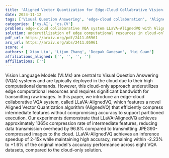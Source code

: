 ```yaml
---
title: 'Aligned Vector Quantization for Edge-Cloud Collabrative Vision-Language Models'
date: 2024-11-12
tags: ['Visual Question Answering', 'edge-cloud collaboration', 'Aligned Vector Quantization', 'inference speedup', 'Vision Language Models', 'data compression', 'bandwidth utilization', 'computational resources']
categories: ['cs.AI', 'cs.CV']
problem: edge-cloud collaborative VQA system LLaVA-AlignedVQ with Aligned Vector Quantization algorithm
solution: underutilization of edge computational resources in cloud-only VQA systems
pdf_url: https://arxiv.org/pdf/2411.05961
arx_url: https://arxiv.org/abs/2411.05961
score: 4
authors: ['Xiao Liu', 'Lijun Zhang', 'Deepak Ganesan', 'Hui Guan']
affiliations_aligned: ['', '', '', '']
affiliations: ['']
---
```



Vision Language Models (VLMs) are central to Visual Question Answering (VQA) systems and are typically deployed in the cloud due to their high computational demands. However, this cloud-only approach underutilizes edge computational resources and requires significant bandwidth for transmitting raw images. In this paper, we introduce an edge-cloud collaborative VQA system, called LLaVA-AlignedVQ, which features a novel Aligned Vector Quantization algorithm (AlignedVQ) that efficiently compress intermediate features without compromising accuracy to support partitioned execution. Our experiments demonstrate that LLaVA-AlignedVQ achieves approximately 1365x compression rate of intermediate features, reducing data transmission overhead by 96.8% compared to transmitting JPEG90-compressed images to the cloud. LLaVA-AlignedVQ achieves an inference speedup of 2-15x while maintaining high accuracy, remaining within -2.23% to +1.6% of the original model's accuracy performance across eight VQA datasets, compared to the cloud-only solution.